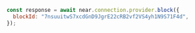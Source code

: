```js
const response = await near.connection.provider.block({
  blockId: "7nsuuitwS7xcdGnD9JgrE22cRB2vf2VS4yh1N9S71F4d",
});
```
